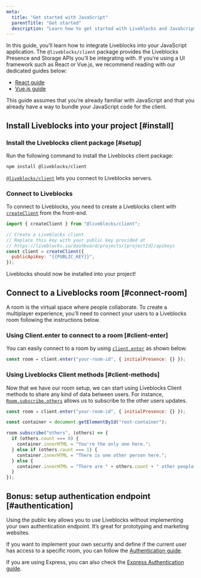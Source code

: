 ```yaml
---
meta:
  title: "Get started with JavaScript"
  parentTitle: "Get started"
  description: "Learn how to get started with Liveblocks and JavaScript"
---
```


In this guide, you’ll learn how to integrate Liveblocks into your JavaScript
application. The `@liveblocks/client` package provides the Liveblocks Presence
and Storage APIs you’ll be integrating with. If you’re using a UI framework such
as React or Vue.js, we recommend reading with our dedicated guides below:

- [React guide][]
- [Vue.js guide][]

This guide assumes that you’re already familiar with JavaScript and that you
already have a way to bundle your JavaScript code for the client.

## Install Liveblocks into your project [#install]

### Install the Liveblocks client package [#setup]

Run the following command to install the Liveblocks client package:

```bash
npm install @liveblocks/client
```

[`@liveblocks/client`][] lets you connect to Liveblocks servers.

### Connect to Liveblocks

To connect to Liveblocks, you need to create a Liveblocks client with
[`createClient`][] from the front-end.

```js
import { createClient } from "@liveblocks/client";

// Create a Liveblocks client
// Replace this key with your public key provided at
// https://liveblocks.io/dashboard/projects/{projectId}/apikeys
const client = createClient({
  publicApiKey: "{{PUBLIC_KEY}}",
});
```

Liveblocks should now be installed into your project!

## Connect to a Liveblocks room [#connect-room]

A room is the virtual space where people collaborate. To create a multiplayer
experience, you’ll need to connect your users to a Liveblocks room following the
instructions below.

### Using Client.enter to connect to a room [#client-enter]

You can easily connect to a room by using [`client.enter`][] as shown below.

```js
const room = client.enter("your-room-id", { initialPresence: {} });
```

### Using Liveblocks Client methods [#client-methods]

Now that we have our room setup, we can start using Liveblocks Client methods to
share any kind of data between users. For instance, [`Room.subscribe.others`][]
allows us to subscribe to the other users updates.

```js
const room = client.enter("your-room-id", { initialPresence: {} });

const container = document.getElementById("root-container");

room.subscribe("others", (others) => {
  if (others.count === 0) {
    container.innerHTML = "You're the only one here.";
  } else if (others.count === 1) {
    container.innerHTML = "There is one other person here.";
  } else {
    container.innerHTML = "There are " + others.count + " other people here.";
  }
});
```

## Bonus: setup authentication endpoint [#authentication]

Using the public key allows you to use Liveblocks without implementing your own
authentication endpoint. It’s great for prototyping and marketing websites.

If you want to implement your own security and define if the current user has
access to a specific room, you can follow the [Authentication guide][].

If you are using Express, you can also check the [Express Authentication
guide][].

[react guide]: /docs/get-started/react
[vue.js guide]: /docs/get-started/vue
[`@liveblocks/client`]: /docs/api-reference/liveblocks-client
[`createclient`]: /docs/api-reference/liveblocks-client#createClient
[`client.enter`]: /docs/api-reference/liveblocks-client#Client.enter
[`room.subscribe.others`]:
  /docs/api-reference/liveblocks-client#Room.subscribe.others
[authentication guide]: /docs/guides/authentication
[express authentication guide]: /docs/guides/authentication/express
